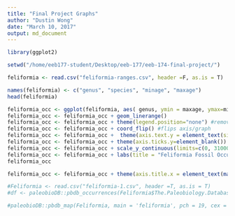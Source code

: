 ```yaml
---
title: "Final Project Graphs"
author: "Dustin Wong"
date: "March 10, 2017"
output: md_document
---
```


```r
library(ggplot2)

setwd("/home/eeb177-student/Desktop/eeb-177/eeb-174-final-project/")

feliformia <- read.csv("feliformia-ranges.csv", header =F, as.is = T)

names(feliformia) <- c("genus", "species", "minage", "maxage")
head(feliformia)
```

```r
feliformia_occ <- ggplot(feliformia, aes( genus, ymin = maxage, ymax=minage, colour = genus))
feliformia_occ <- feliformia_occ + geom_linerange()
feliformia_occ <- feliformia_occ + theme(legend.position="none") #removes legend
feliformia_occ <- feliformia_occ + coord_flip() #flips axis/graph
feliformia_occ <- feliformia_occ +  theme(axis.text.y = element_text(size=4)) #larger text size
feliformia_occ <- feliformia_occ + theme(axis.ticks.y=element_blank()) #removes tick marks
feliformia_occ <- feliformia_occ + scale_y_continuous(limits=c(0, 31000), expand = c(0, 0), breaks=c(0, 5000,10000 , 15000, 20000, 25000, 30000, 35000)) #removes white space on graphs
feliformia_occ <- feliformia_occ + labs(title = "Feliformia Fossil Occurrences", x = "Genus", y = "Ma ago") + theme(plot.title = element_text(hjust = 0.5, size=22, face = "bold"), axis.title =element_text(size=20))  #adds title/labels
feliformia_occ 

feliformia_occ <- feliformia_occ + theme(axis.title.x = element_text(margin(r=10)))

```


```r
#Feliformia <- read.csv("feliformia-1.csv", header =T, as.is = T)
#df <- paleobioDB::pbdb_occurrences(Feliformia$The.Paleobiology.Database)

#paleobioDB::pbdb_map(Feliformia, main = 'feliformia', pch = 19, cex = 0.7)

```